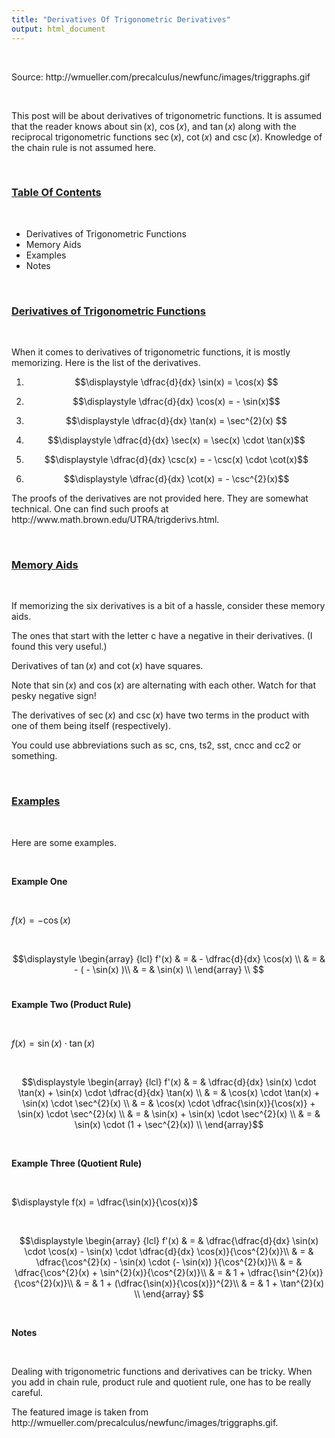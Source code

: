 ```yaml
---
title: "Derivatives Of Trigonometric Derivatives"
output: html_document
---
```


&nbsp;

Source: http://wmueller.com/precalculus/newfunc/images/triggraphs.gif

&nbsp;

This post will be about derivatives of trigonometric functions. It is assumed that the reader knows about $\sin(x)$, $\cos(x)$, and $\tan(x)$ along with the reciprocal trigonometric functions $\sec(x)$, $\cot(x)$ and $\csc(x)$. Knowledge of the chain rule is not assumed here.

&nbsp;

### <u>Table Of Contents</u>

&nbsp;

* Derivatives of Trigonometric Functions
* Memory Aids
* Examples
* Notes

&nbsp;

### <u>Derivatives of Trigonometric Functions</u>

&nbsp;

When it comes to derivatives of trigonometric functions, it is mostly memorizing. Here is the list of the derivatives.

1) $$\displaystyle \dfrac{d}{dx} \sin(x) = \cos(x) $$

2) $$\displaystyle \dfrac{d}{dx} \cos(x) = - \sin(x)$$

3) $$\displaystyle \dfrac{d}{dx} \tan(x) = \sec^{2}(x) $$

4) $$\displaystyle \dfrac{d}{dx} \sec(x) = \sec(x) \cdot \tan(x)$$

5) $$\displaystyle \dfrac{d}{dx} \csc(x) = - \csc(x) \cdot \cot(x)$$

6) $$\displaystyle \dfrac{d}{dx} \cot(x) = - \csc^{2}(x)$$

The proofs of the derivatives are not provided here. They are somewhat technical. One can find such proofs at http://www.math.brown.edu/UTRA/trigderivs.html.

&nbsp;

### <u>Memory Aids</u>

&nbsp;

If memorizing the six derivatives is a bit of a hassle, consider these memory aids.

The ones that start with the letter c have a negative in their derivatives. (I found this very useful.)

Derivatives of $\tan(x)$ and $\cot(x)$ have squares.

Note that $\sin(x)$ and $\cos(x)$ are alternating with each other. Watch for that pesky negative sign!

The derivatives of $\sec(x)$ and $\csc(x)$ have two terms in the product with one of them being itself (respectively).

You could use abbreviations such as sc, cns, ts2, sst, cncc and cc2 or something.

&nbsp;

### <u>Examples</u>

&nbsp;

Here are some examples.

&nbsp;

**Example One**

&nbsp;

$\displaystyle f(x) = -\cos(x)$

&nbsp;

$$\displaystyle \begin{array} {lcl} f'(x) & = & - \dfrac{d}{dx} \cos(x) \\ & = & - ( - \sin(x) )\\ & = & \sin(x) \\ \end{array} \\ $$
&nbsp;

**Example Two (Product Rule)**

&nbsp;

$\displaystyle f(x) = \sin(x) \cdot \tan(x)$

&nbsp;

$$\displaystyle \begin{array} {lcl} f'(x) & = & \dfrac{d}{dx} \sin(x) \cdot \tan(x) + \sin(x) \cdot \dfrac{d}{dx} \tan(x) \\ & = & \cos(x) \cdot \tan(x) + \sin(x) \cdot \sec^{2}(x) \\ & = & \cos(x) \cdot \dfrac{\sin(x)}{\cos(x)} + \sin(x) \cdot \sec^{2}(x) \\ & = & \sin(x) + \sin(x) \cdot \sec^{2}(x) \\ & = & \sin(x) \cdot (1 + \sec^{2}(x)) \\ \end{array}$$

&nbsp;

**Example Three (Quotient Rule)**

&nbsp;

$\displaystyle f(x) = \dfrac{\sin(x)}{\cos(x)}$

&nbsp;

$$\displaystyle \begin{array} {lcl} f'(x) & = & \dfrac{\dfrac{d}{dx} \sin(x) \cdot \cos(x) - \sin(x) \cdot \dfrac{d}{dx} \cos(x)}{\cos^{2}(x)}\\ & = & \dfrac{\cos^{2}(x) - \sin(x) \cdot (- \sin(x)) }{\cos^{2}(x)}\\ & = & \dfrac{\cos^{2}(x) + \sin^{2}(x)}{\cos^{2}(x)}\\ & = & 1 + \dfrac{\sin^{2}(x)}{\cos^{2}(x)}\\ & = & 1 + (\dfrac{\sin(x)}{\cos(x)})^{2}\\ & = & 1 + \tan^{2}(x) \\
\end{array} $$

&nbsp;

**Notes**

&nbsp;

Dealing with trigonometric functions and derivatives can be tricky. When you add in chain rule, product rule and quotient rule, one has to be really careful.

The featured image is taken from http://wmueller.com/precalculus/newfunc/images/triggraphs.gif.